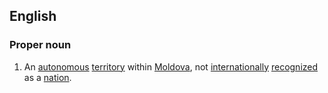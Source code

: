 ==English==
{{wikipedia}}

===Proper noun===
{{en-proper-noun}}

# An [[autonomous]] [[territory]] within [[Moldova]], not [[internationally]] [[recognized]] as a [[nation]].